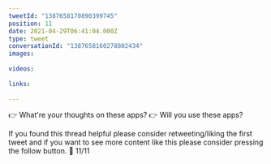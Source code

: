 ```yaml
---
tweetId: "1387658170890399745"
position: 11
date: 2021-04-29T06:41:04.000Z
type: tweet
conversationId: "1387658160278802434"
images:
  
videos:
  
links:
  
---
```

👉 What're your thoughts on these apps?
👉 Will you use these apps?

If you found this thread helpful please consider retweeting/liking the first tweet and if you want to see more content like this please consider pressing the follow button. 🙏 11/11
